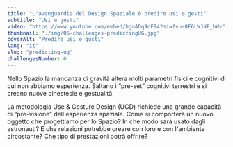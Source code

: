 ```yaml
---
title: "L'avanguardia del Design Spaziale è predire usi e gesti"
subtitle: "Usi e gesti"
video: "https://www.youtube.com/embed/hguADq9dF94?si=fvu-0F6LWJNF_bWv"
thumbnail: "./img/06-challenges-predictingUG.jpg"
coverAlt: "Predire usi e gusti"
lang: "it"
slug: "predicting-ug"
challengesNumber: 6
---
```


Nello Spazio la mancanza di gravità altera molti parametri fisici e cognitivi di cui non abbiamo esperienza. Saltano i “pre-set” cognitivi terrestri e si creano nuove cinestesie e gestualità.

La metodologia Use & Gesture Design (UGD) richiede una grande capacità di “pre-visione” dell'esperienza spaziale. Come si comporterà un nuovo oggetto che progettiamo per lo Spazio? In che modo sarà usato dagli astronauti? E che relazioni potrebbe creare con loro e con l'ambiente circostante? Che tipo di prestazioni potrà offrire?